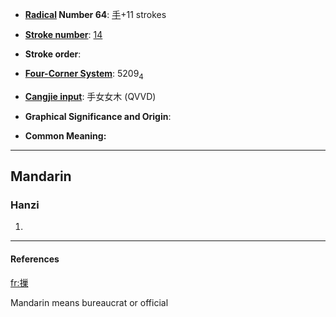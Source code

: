 * '''[[Wiktionary:Chinese radical index| Radical]] Number 64''': [[Wiktionary:Chinese radical index 手|手]]+11 strokes

* '''[[Wiktionary:Chinese total strokes index|Stroke number]]''': [[Wiktionary:Chinese total strokes index 14|14]]

* '''Stroke order''': 

* '''[[Wiktionary:Chinese four corner index|Four-Corner System]]''': 5209<sub>4</sub>

* '''[[Wiktionary:Chinese Cangjie index|Cangjie input]]''': 手女女木 (QVVD)

* '''Graphical Significance and Origin''': 

* '''Common Meaning:''' {{rfdef}}

----
==Mandarin==
===Hanzi===
{{cmn-hanzi|pin=[[jiǎo]] (jiao3), [[mó]] (mo2)|wg=chiao<sup>3</sup>, mo<sup>2</sup>}}
# {{defn|Mandarin}}

----
====References====
{{Han ref|kx=0452.040|dkj=12643|dj=0802.080|hdz=31951.040|uh=6477|ud=25719|bh=E1F3|bd=57843}}

[[fr:摷]]

Mandarin means bureaucrat or official